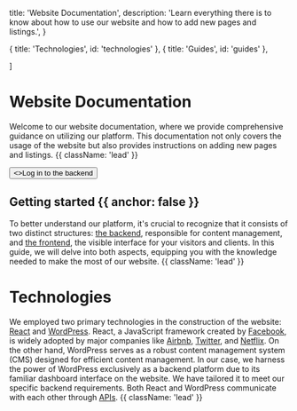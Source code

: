 
  title: 'Website Documentation',
  description:
    'Learn everything there is to know about how to use our website and how to add new pages and listings.',
}

  { title: 'Technologies', id: 'technologies' },
  { title: 'Guides', id: 'guides' },
  
]

<HeroPattern />

# Website Documentation

Welcome to our website documentation, where we provide comprehensive guidance on utilizing our platform. This documentation not only covers the usage of the website but also provides instructions on adding new pages and listings. {{ className: 'lead' }}

<div className="not-prose mb-16 mt-6 flex gap-3">
  <Button href="/login" arrow="right">
    <>Log in to the backend</>
  </Button>
 
</div>

## Getting started {{ anchor: false }}

To better understand our platform, it's crucial to recognize that it consists of two distinct structures: <a href="https://bo.jibril.immo" target="_blank">the backend</a>, responsible for content management, and <a target="_blank" href="http://jibril.immo">the frontend</a>, the visible interface for your visitors and clients. In this guide, we will delve into both aspects, equipping you with the knowledge needed to make the most of our website. {{ className: 'lead' }}

# Technologies 

We employed two primary technologies in the construction of the website: <a href="https://react.dev/" target="_blank">React</a> and <a href="https://wordpress.org/" target="_blank">WordPress</a>. React, a JavaScript framework created by <a href="https://www.facebook.com/" target='_blank'>Facebook</a>, is widely adopted by major companies like <a href="https://airbnb.com" target='_blank'>Airbnb</a>, <a href="https://twitter.com" target='_blank'>Twitter</a>, and <a href="https://netflix.com" target='_blank'>Netflix</a>. On the other hand, WordPress serves as a robust content management system (CMS) designed for efficient content management. In our case, we harness the power of WordPress exclusively as a backend platform due to its familiar dashboard interface on the website. We have tailored it to meet our specific backend requirements. Both React and WordPress communicate with each other through <a href="https://en.wikipedia.org/wiki/API" target='_blank'>APIs</a>. {{ className: 'lead' }}

<Guides />

<Resources />


